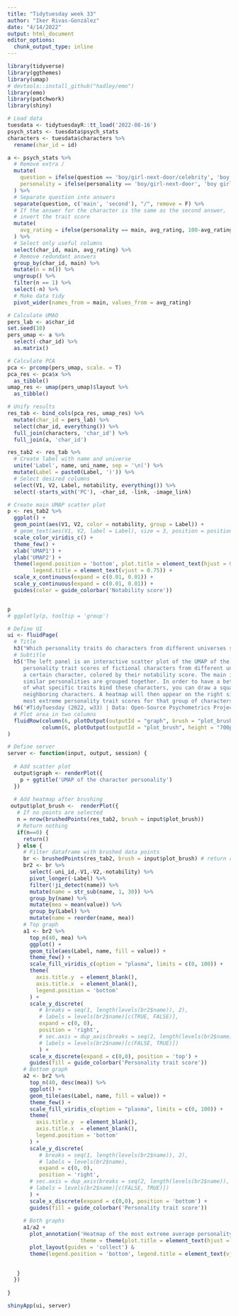 ```yaml
---
title: "Tidytuesday week 33"
author: "Iker Rivas-González"
date: "4/14/2022"
output: html_document
editor_options: 
  chunk_output_type: inline
---
```


```r

library(tidyverse)
library(ggthemes)
library(umap)
# devtools::install_github("hadley/emo")
library(emo)
library(patchwork)
library(shiny)

# Load data
tuesdata <- tidytuesdayR::tt_load('2022-08-16')
psych_stats <- tuesdata$psych_stats
characters <- tuesdata$characters %>% 
  rename(char_id = id)

```

```r

a <- psych_stats %>% 
  # Remove extra /
  mutate(
    question = ifelse(question == 'boy/girl-next-door/celebrity', 'boy girl-next-door/celebrity', question),
    personality = ifelse(personality == 'boy/girl-next-door', 'boy girl-next-door', personality)
  ) %>% 
  # Separate question into answers
  separate(question, c('main', 'second'), "/", remove = F) %>% 
  # If the answer for the character is the same as the second answer,
  # invert the trait score
  mutate(
    avg_rating = ifelse(personality == main, avg_rating, 100-avg_rating)
  ) %>% 
  # Select only useful columns
  select(char_id, main, avg_rating) %>% 
  # Remove redundant answers
  group_by(char_id, main) %>% 
  mutate(n = n()) %>% 
  ungroup() %>% 
  filter(n == 1) %>% 
  select(-n) %>% 
  # Make data tidy
  pivot_wider(names_from = main, values_from = avg_rating)

# Calculate UMAO
pers_lab <- a$char_id
set.seed(10)
pers_umap <- a %>% 
  select(-char_id) %>% 
  as.matrix()

# Calculate PCA
pca <- prcomp(pers_umap, scale. = T)
pca_res <- pca$x %>% 
  as_tibble()
umap_res <- umap(pers_umap)$layout %>% 
  as_tibble()

# Unify results
res_tab <- bind_cols(pca_res, umap_res) %>% 
  mutate(char_id = pers_lab) %>% 
  select(char_id, everything()) %>% 
  full_join(characters, 'char_id') %>% 
  full_join(a, 'char_id')


```


```r


res_tab2 <- res_tab %>% 
  # Create label with name and universe
  unite('Label', name, uni_name, sep = '\n(') %>% 
  mutate(Label = paste0(Label, ')')) %>% 
  # Select desired columns
  select(V1, V2, Label, notability, everything()) %>% 
  select(-starts_with('PC'), -char_id, -link, -image_link)

# Create main UMAP scatter plot
p <- res_tab2 %>% 
  ggplot() +
  geom_point(aes(V1, V2, color = notability, group = Label)) +
  # geom_text(aes(V1, V2, label = Label), size = 3, position = position_jitter(width=0.01,height=0.01)) +
  scale_color_viridis_c() +
  theme_few() +
  xlab('UMAP1') +
  ylab('UMAP2') +
  theme(legend.position = 'bottom', plot.title = element_text(hjust = 0.5),
        legend.title = element_text(vjust = 0.75)) +
  scale_x_continuous(expand = c(0.01, 0.01)) +
  scale_y_continuous(expand = c(0.01, 0.01)) +
  guides(color = guide_colorbar('Notability score'))


p
# ggplotly(p, tooltip = 'group')

```





```r


# Define UI
ui <- fluidPage(
  # Title
  h3("Which personality traits do characters from different universes share?"),
  # Subtitle
  h5('The left panel is an interactive scatter plot of the UMAP of the 
     personality trait scores of fictional characters from different universes. Each dot represents
     a certain character, colored by their notability score. The main idea is that characters with 
     similar personalities are grouped together. In order to have a better understanding
     of what specific traits bind these characters, you can draw a square to select 
     neighboring characters. A heatmap will then appear on the right side, showing the 
     most extreme personality trait scores for that group of characters.'),
  h6('#TidyTuesday (2022, w33) | Data: Open-Source Psychometrics Project | Graph by @irg_bio'),
  # Plot area in two columns
  fluidRow(column(6, plotOutput(outputId = "graph", brush = "plot_brush", height = "700px")),
           column(6, plotOutput(outputId = "plot_brush", height = "700px")))
)

# Define server
server <- function(input, output, session) {
  
  # Add scatter plot
  output$graph <- renderPlot({
    p + ggtitle('UMAP of the character personality')
  })
  
  # Add heatmap after brushing
 output$plot_brush <-  renderPlot({
   # If no points are selected
   n = nrow(brushedPoints(res_tab2, brush = input$plot_brush)) 
   # Return nothing
   if(n==0) { 
     return()
   } else {
     # Filter dataframe with brushed data points
     br <- brushedPoints(res_tab2, brush = input$plot_brush) # return rows
     br2 <- br %>%
       select(-uni_id,-V1,-V2,-notability) %>%
       pivot_longer(-Label) %>%
       filter(!ji_detect(name)) %>%
       mutate(name = str_sub(name, 1, 30)) %>%
       group_by(name) %>%
       mutate(mea = mean(value)) %>%
       group_by(Label) %>%
       mutate(name = reorder(name, mea)) 
     # Top graph
     a1 <- br2 %>% 
       top_n(40, mea) %>% 
       ggplot() +
       geom_tile(aes(Label, name, fill = value)) +
       theme_few() +
       scale_fill_viridis_c(option = "plasma", limits = c(0, 100)) +
       theme(
         axis.title.y  = element_blank(),
         axis.title.x  = element_blank(),
         legend.position = 'bottom'
       ) +
       scale_y_discrete(
          # breaks = seq(1, length(levels(br2$name)), 2),
          # labels = levels(br2$name)[c(TRUE, FALSE)],
          expand = c(0, 0),
          position = 'right',
          # sec.axis = dup_axis(breaks = seq(2, length(levels(br2$name)), 2), 
          # labels = levels(br2$name)[c(FALSE, TRUE)])
          ) +
       scale_x_discrete(expand = c(0,0), position = 'top') +
       guides(fill = guide_colorbar('Personality trait score'))
     # Bottom graph
     a2 <- br2 %>% 
       top_n(40, desc(mea)) %>% 
       ggplot() +
       geom_tile(aes(Label, name, fill = value)) +
       theme_few() +
       scale_fill_viridis_c(option = "plasma", limits = c(0, 100)) +
       theme(
         axis.title.y  = element_blank(),
         axis.title.x  = element_blank(),
         legend.position = 'bottom'
       ) +
       scale_y_discrete(
          # breaks = seq(1, length(levels(br2$name)), 2),
          # labels = levels(br2$name),
          expand = c(0, 0),
          position = 'right',
       # sec.axis = dup_axis(breaks = seq(2, length(levels(br2$name)), 2),
       # labels = levels(br2$name)[c(FALSE, TRUE)])
       ) +
       scale_x_discrete(expand = c(0,0), position = 'bottom') +
       guides(fill = guide_colorbar('Personality trait score'))
     
     # Both graphs
     a1/a2 + 
       plot_annotation('Heatmap of the most extreme average personality trait scores per selected character',
                       theme = theme(plot.title = element_text(hjust = 0.3))) +
       plot_layout(guides = 'collect') & 
       theme(legend.position = 'bottom', legend.title = element_text(vjust = 0.75)) 
     

   }
  })
   
}

shinyApp(ui, server)

```




